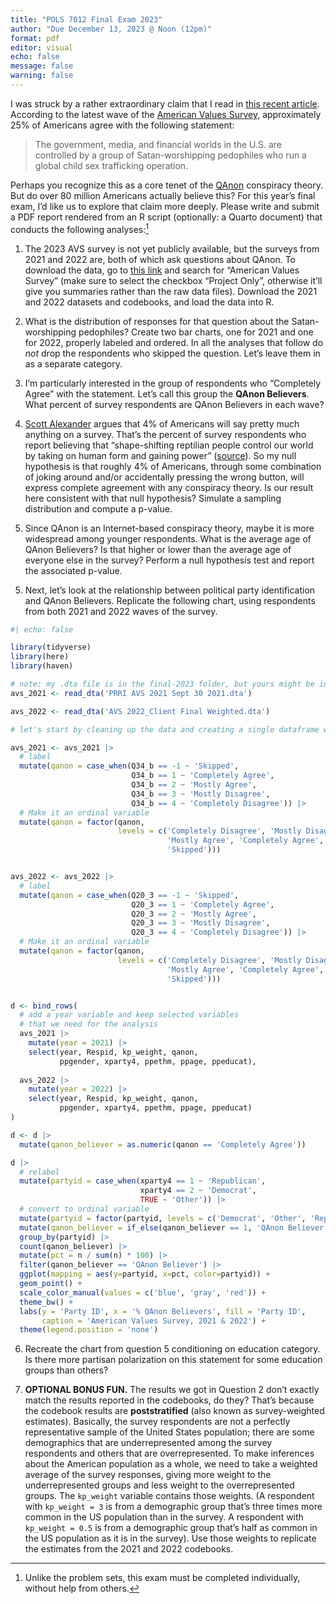```yaml
---
title: "POLS 7012 Final Exam 2023"
author: "Due December 13, 2023 @ Noon (12pm)"
format: pdf
editor: visual
echo: false
message: false
warning: false
---
```


I was struck by a rather extraordinary claim that I read in [this recent article](https://thomaszimmer.substack.com/p/how-can-democracy-possibly-work-under). According to the latest wave of the [American Values Survey](https://www.prri.org/research/threats-to-american-democracy-ahead-of-an-unprecedented-presidential-election/), approximately 25% of Americans agree with the following statement:

> The government, media, and financial worlds in the U.S. are controlled by a group of Satan-worshipping pedophiles who run a global child sex trafficking operation.

Perhaps you recognize this as a core tenet of the [QAnon](https://en.wikipedia.org/wiki/QAnon) conspiracy theory. But do over 80 million Americans actually believe this? For this year's final exam, I'd like us to explore that claim more deeply. Please write and submit a PDF report rendered from an R script (optionally: a Quarto document) that conducts the following analyses:[^1]

[^1]: Unlike the problem sets, this exam must be completed individually, without help from others.

1.  The 2023 AVS survey is not yet publicly available, but the surveys from 2021 and 2022 are, both of which ask questions about QAnon. To download the data, go to [this link](https://prri.parc.us.com/client/index.html#/search) and search for "American Values Survey" (make sure to select the checkbox "Project Only", otherwise it'll give you summaries rather than the raw data files). Download the 2021 and 2022 datasets and codebooks, and load the data into R.

<!-- -->

2.  What is the distribution of responses for that question about the Satan-worshipping pedophiles? Create two bar charts, one for 2021 and one for 2022, properly labeled and ordered. In all the analyses that follow do *not* drop the respondents who skipped the question. Let's leave them in as a separate category.

<!-- -->

3.  I'm particularly interested in the group of respondents who "Completely Agree" with the statement. Let's call this group the **QAnon Believers**. What percent of survey respondents are QAnon Believers in each wave?

<!-- -->

4.  [Scott Alexander](https://slatestarcodex.com/2013/04/12/noisy-poll-results-and-reptilian-muslim-climatologists-from-mars/) argues that 4% of Americans will say pretty much anything on a survey. That's the percent of survey respondents who report believing that "shape-shifting reptilian people control our world by taking on human form and gaining power" ([source](https://www.publicpolicypolling.com/wp-content/uploads/2017/09/PPP_Release_National_ConspiracyTheories_040213.pdf)). So my null hypothesis is that roughly 4% of Americans, through some combination of joking around and/or accidentally pressing the wrong button, will express complete agreement with any conspiracy theory. Is our result here consistent with that null hypothesis? Simulate a sampling distribution and compute a p-value.

<!-- -->

5.  Since QAnon is an Internet-based conspiracy theory, maybe it is more widespread among younger respondents. What is the average age of QAnon Believers? Is that higher or lower than the average age of everyone else in the survey? Perform a null hypothesis test and report the associated p-value.

<!-- -->

5.  Next, let's look at the relationship between political party identification and QAnon Believers. Replicate the following chart, using respondents from both 2021 and 2022 waves of the survey.

```r
#| echo: false

library(tidyverse)
library(here)
library(haven)

# note: my .dta file is in the final-2023 folder, but yours might be in a different place
avs_2021 <- read_dta('PRRI AVS 2021 Sept 30 2021.dta')

avs_2022 <- read_dta('AVS 2022_Client Final Weighted.dta')

# let's start by cleaning up the data and creating a single dataframe with responses from both waves

avs_2021 <- avs_2021 |> 
  # label
  mutate(qanon = case_when(Q34_b == -1 ~ 'Skipped',
                           Q34_b == 1 ~ 'Completely Agree',
                           Q34_b == 2 ~ 'Mostly Agree',
                           Q34_b == 3 ~ 'Mostly Disagree',
                           Q34_b == 4 ~ 'Completely Disagree')) |> 
  # Make it an ordinal variable
  mutate(qanon = factor(qanon,
                        levels = c('Completely Disagree', 'Mostly Disagree',
                                   'Mostly Agree', 'Completely Agree',
                                   'Skipped')))


avs_2022 <- avs_2022 |> 
  # label
  mutate(qanon = case_when(Q20_3 == -1 ~ 'Skipped',
                           Q20_3 == 1 ~ 'Completely Agree',
                           Q20_3 == 2 ~ 'Mostly Agree',
                           Q20_3 == 3 ~ 'Mostly Disagree',
                           Q20_3 == 4 ~ 'Completely Disagree')) |> 
  # Make it an ordinal variable
  mutate(qanon = factor(qanon,
                        levels = c('Completely Disagree', 'Mostly Disagree',
                                   'Mostly Agree', 'Completely Agree',
                                   'Skipped')))


d <- bind_rows(
  # add a year variable and keep selected variables
  # that we need for the analysis
  avs_2021 |> 
    mutate(year = 2021) |> 
    select(year, Respid, kp_weight, qanon,
           ppgender, xparty4, ppethm, ppage, ppeducat),
  
  avs_2022 |> 
    mutate(year = 2022) |> 
    select(year, Respid, kp_weight, qanon, 
           ppgender, xparty4, ppethm, ppage, ppeducat)
)

d <- d |> 
  mutate(qanon_believer = as.numeric(qanon == 'Completely Agree'))

d |> 
  # relabel
  mutate(partyid = case_when(xparty4 == 1 ~ 'Republican',
                             xparty4 == 2 ~ 'Democrat',
                             TRUE ~ 'Other')) |> 
  # convert to ordinal variable
  mutate(partyid = factor(partyid, levels = c('Democrat', 'Other', 'Republican'))) |> 
  mutate(qanon_believer = if_else(qanon_believer == 1, 'QAnon Believer', 'Not QAnon Believer')) |> 
  group_by(partyid) |> 
  count(qanon_believer) |> 
  mutate(pct = n / sum(n) * 100) |>
  filter(qanon_believer == 'QAnon Believer') |> 
  ggplot(mapping = aes(y=partyid, x=pct, color=partyid)) +
  geom_point() +
  scale_color_manual(values = c('blue', 'gray', 'red')) +
  theme_bw() +
  labs(y = 'Party ID', x = '% QAnon Believers', fill = 'Party ID',
       caption = 'American Values Survey, 2021 & 2022') +
  theme(legend.position = 'none')
```

6.  Recreate the chart from question 5 conditioning on education category. Is there more partisan polarization on this statement for some education groups than others?

<!-- -->

7.  **OPTIONAL BONUS FUN.** The results we got in Question 2 don't exactly match the results reported in the codebooks, do they? That's because the codebook results are **poststratified** (also known as survey-weighted estimates). Basically, the survey respondents are not a perfectly representative sample of the United States population; there are some demographics that are underrepresented among the survey respondents and others that are overrepresented. To make inferences about the American population as a whole, we need to take a weighted average of the survey responses, giving more weight to the underrepresented groups and less weight to the overrepresented groups. The `kp_weight` variable contains those weights. (A respondent with `kp_weight = 3` is from a demographic group that's three times more common in the US population than in the survey. A respondent with `kp_weight = 0.5` is from a demographic group that's half as common in the US population as it is in the survey). Use those weights to replicate the estimates from the 2021 and 2022 codebooks.
